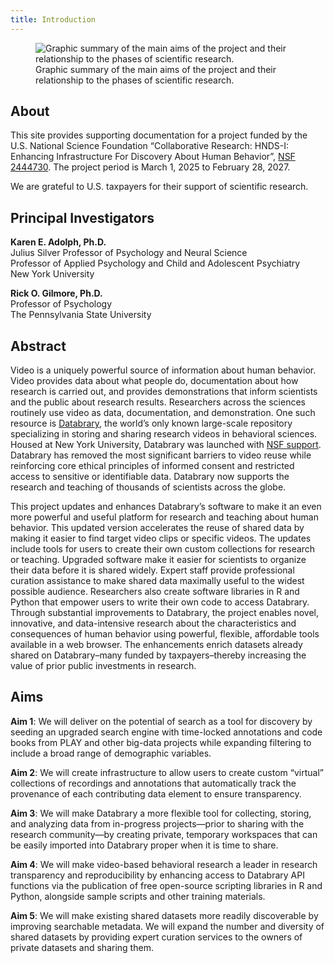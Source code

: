 ```yaml
---
title: Introduction
---
```


![Graphic summary of the main aims of the project and their relationship to the phases of scientific research.](include/img/Fig-1-Aims-v2.png){#fig-aims}

## About

This site provides supporting documentation for a project funded by the U.S. National Science Foundation "Collaborative Research: HNDS-I: Enhancing Infrastructure For Discovery About Human Behavior", [NSF 2444730](https://www.nsf.gov/awardsearch/showAward?AWD_ID=2444730&HistoricalAwards=false). The project period is March 1, 2025 to February 28, 2027.

We are grateful to U.S. taxpayers for their support of scientific research.

## Principal Investigators

**Karen E. Adolph, Ph.D.** \
Julius Silver Professor of Psychology and Neural Science \
Professor of Applied Psychology and Child and Adolescent Psychiatry \
New York University

**Rick O. Gilmore, Ph.D.** \
Professor of Psychology \
The Pennsylvania State University

## Abstract

Video is a uniquely powerful source of information about human behavior. Video provides data about what people do, documentation about how research is carried out, and provides demonstrations that inform scientists and the public about research results. Researchers across the sciences routinely use video as data, documentation, and demonstration. One such resource is [Databrary](https://databrary.org), the world's only known large-scale repository specializing in storing and sharing research videos in behavioral sciences. Housed at New York University, Databrary was launched with [NSF support](https://www.nsf.gov/awardsearch/showAward?AWD_ID=1238599&HistoricalAwards=false). Databrary has removed the most significant barriers to video reuse while reinforcing core ethical principles of informed consent and restricted access to sensitive or identifiable data. Databrary now supports the research and teaching of thousands of scientists across the globe.

This project updates and enhances Databrary's software to make it an even more powerful and useful platform for research and teaching about human behavior. This updated version accelerates the reuse of shared data by making it easier to find target video clips or specific videos. The updates include tools for users to create their own custom collections for research or teaching. Upgraded software make it easier for scientists to organize their data before it is shared widely. Expert staff provide professional curation assistance to make shared data maximally useful to the widest possible audience. Researchers also create software libraries in R and Python that empower users to write their own code to access Databrary. Through substantial improvements to Databrary, the project enables novel, innovative, and data-intensive research about the characteristics and consequences of human behavior using powerful, flexible, affordable tools available in a web browser. The enhancements enrich datasets already shared on Databrary--many funded by taxpayers--thereby increasing the value of prior public investments in research.

## Aims

**Aim 1**: We will deliver on the potential of search as a tool for discovery by seeding an upgraded search engine with time-locked annotations and code books from PLAY and other big-data projects while expanding filtering to include a broad range of demographic variables.

**Aim 2**: We will create infrastructure to allow users to create custom “virtual” collections of recordings and annotations that automatically track the provenance of each contributing data element to ensure transparency.

**Aim 3**: We will make Databrary a more flexible tool for collecting, storing, and analyzing data from in-progress projects—prior to sharing with the research community—by creating private, temporary workspaces that can be easily imported into Databrary proper when it is time to share.

**Aim 4**: We will make video-based behavioral research a leader in research transparency and reproducibility by enhancing access to Databrary API functions via the publication of free open-source scripting libraries in R and Python, alongside sample scripts and other training materials.

**Aim 5**: We will make existing shared datasets more readily discoverable by improving searchable metadata. We will expand the number and diversity of shared datasets by providing expert curation services to the owners of private datasets and sharing them.
